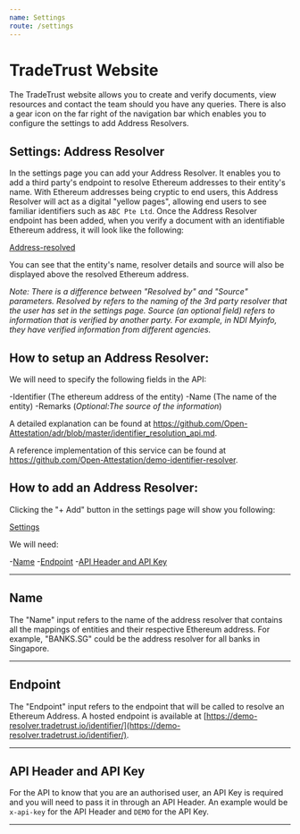 ```yaml
---
name: Settings
route: /settings
---
```


# TradeTrust Website

The TradeTrust website allows you to create and verify documents, view resources and contact the team should
you have any queries. There is also a gear icon on the far right of the navigation bar which enables you to configure the 
settings to add Address Resolvers.

## Settings: Address Resolver

In the settings page you can add your Address Resolver. It enables you to add a third party's endpoint to resolve 
Ethereum addresses to their entity's name. With Ethereum addresses being cryptic to end users, this Address Resolver
will act as a digital "yellow pages", allowing end users to see familiar identifiers such as `ABC Pte Ltd`. Once the 
Address Resolver endpoint has been added, when you verify a document with an identifiable Ethereum address, it will 
look like the following:

[Address-resolved](./address-resolved.png)

You can see that the entity's name, resolver details and source will also be displayed above the resolved Ethereum 
address.

_Note: There is a difference between "Resolved by" and "Source" parameters. Resolved by refers to the naming of the 3rd 
party resolver that the user has set in the settings page. Source (an optional field) refers to information that is 
verified by another party. For example, in NDI Myinfo, they have verified information from different agencies._

## How to setup an Address Resolver:

We will need to specify the following fields in the API:

-Identifier (The ethereum address of the entity)
-Name (The name of the entity)
-Remarks (_Optional:The source of the information_)

A detailed explanation can be found at https://github.com/Open-Attestation/adr/blob/master/identifier_resolution_api.md.

A reference implementation of this service can be found at 
https://github.com/Open-Attestation/demo-identifier-resolver.

## How to add an Address Resolver:

Clicking the "+ Add" button in the settings page will show you following:

[Settings](./settings.png)

We will need:

-[Name](#name)
-[Endpoint](#endpoint)
-[API Header and API Key](#api-header-and-api-key)

---

## Name

The "Name" input refers to the name of the address resolver that contains all the mappings of entities and their respective 
Ethereum address. For example, "BANKS.SG" could be the address resolver for all banks in Singapore.

---

## Endpoint

The "Endpoint" input refers to the endpoint that will be called to resolve an Ethereum Address. 
A hosted endpoint is available at [https://demo-resolver.tradetrust.io/identifier/](https://demo-resolver.tradetrust.io/identifier/).

---

## API Header and API Key

For the API to know that you are an authorised user, an API Key is required and you will need to pass it in through an
API Header. An example would be `x-api-key` for the API Header and `DEMO` for the API Key.

---
